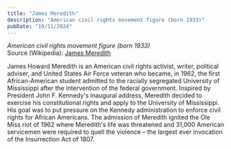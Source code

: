 ```yaml
---
title: "James Meredith"
description: "American civil rights movement figure (born 1933)"
pubDate: "10/11/2024"
---
```


*American civil rights movement figure (born 1933)*  
Source (Wikipedia): [James Meredith][1]

James Howard Meredith is an American civil rights activist, writer, political adviser, and United States Air Force veteran who became, in 1962, the first African-American student admitted to the racially segregated University of Mississippi after the intervention of the federal government. Inspired by President John F. Kennedy's inaugural address, Meredith decided to exercise his constitutional rights and apply to the University of Mississippi. His goal was to put pressure on the Kennedy administration to enforce civil rights for African Americans. The admission of Meredith ignited the Ole Miss riot of 1962 where Meredith's life was threatened and 31,000 American servicemen were required to quell the violence – the largest ever invocation of the Insurrection Act of 1807.

[1]: https://en.wikipedia.org/wiki/James_Meredith
